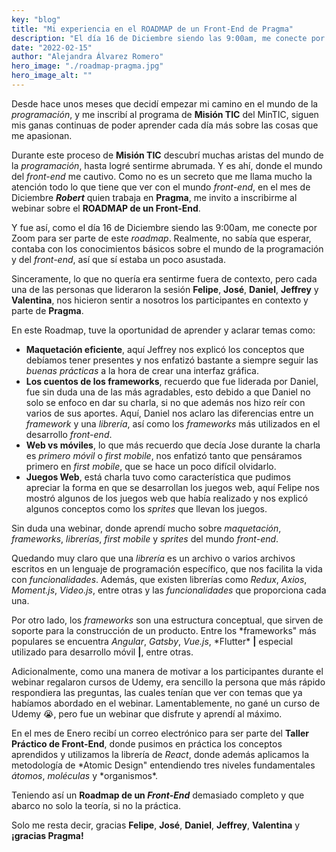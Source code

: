 ---
key: "blog"
title: "Mi experiencia en el ROADMAP de un Front-End de Pragma"
description: "El día 16 de Diciembre siendo las 9:00am, me conecte por Zoom para ser parte de este roadmap. Realmente, no sabía que esperar."
date: "2022-02-15"
author: "Alejandra Álvarez Romero"
hero_image: "./roadmap-pragma.jpg"
hero_image_alt: ""
---

Desde hace unos meses que decidí empezar mi camino en el mundo de la _programación_, y me inscribí al programa de **Misión TIC** del MinTIC, siguen mis ganas continuas de poder aprender cada día más sobre las cosas que me apasionan.

Durante este proceso de **Misión TIC** descubrí muchas aristas del mundo de la _programación_, hasta logré sentirme abrumada. Y es ahí, donde el mundo del _front-end_ me cautivo. Como no es un secreto que me llama mucho la atención todo lo que tiene que ver con el mundo _front-end_, en el mes de Diciembre **_Robert_** quien trabaja en **Pragma**, me invito a inscribirme al webinar sobre el **ROADMAP de un Front-End**.

Y fue así, como el día 16 de Diciembre siendo las 9:00am, me conecte por Zoom para ser parte de este _roadmap_. Realmente, no sabía que esperar, contaba con los conocimientos básicos sobre el mundo de la programación y del _front-end_, así que sí estaba un poco asustada.

Sinceramente, lo que no quería era sentirme fuera de contexto, pero cada una de las personas que lideraron la sesión **Felipe**, **José**, **Daniel**, **Jeffrey** y **Valentina**, nos hicieron sentir a nosotros los participantes en contexto y parte de **Pragma**.

En este Roadmap, tuve la oportunidad de aprender y aclarar temas como:

- **Maquetación eficiente**, aquí Jeffrey nos explicó los conceptos que debíamos tener presentes y nos enfatizó bastante a siempre seguir las _buenas prácticas_ a la hora de crear una interfaz gráfica.
- **Los cuentos de los frameworks**, recuerdo que fue liderada por Daniel, fue sin duda una de las más agradables, esto debido a que Daniel no solo se enfoco en dar su charla, si no que además nos hizo reír con varios de sus aportes. Aquí, Daniel nos aclaro las diferencias entre un _framework_ y una _librería_, así como los _frameworks_ más utilizados en el desarrollo _front-end_.
- **Web vs móviles**, lo que más recuerdo que decía Jose durante la charla es _primero móvil_ o _first mobile_, nos enfatizó tanto que pensáramos primero en _first mobile_, que se hace un poco difícil olvidarlo.
- **Juegos Web**, está charla tuvo como característica que pudimos apreciar la forma en que se desarrollan los juegos web, aquí Felipe nos mostró algunos de los juegos web que había realizado y nos explicó algunos conceptos como los _sprites_ que llevan los juegos.

Sin duda una webinar, donde aprendí mucho sobre _maquetación_, _frameworks_, _librerías_, _first mobile_ y _sprites_ del mundo _front-end_.

Quedando muy claro que una _librería_ es un archivo o varios archivos escritos en un lenguaje de programación específico, que nos facilita la vida con _funcionalidades_. Además, que existen librerías como _Redux_, _Axios_, _Moment.js_, _Video.js_, entre otras y las _funcionalidades_ que proporciona cada una.

Por otro lado, los _frameworks_ son una estructura conceptual, que sirven de soporte para la construcción de un producto. Entre los *frameworks" más populares se encuentra *Angular*, *Gatsby*, *Vue.js*, *Flutter\* **|** especial utilizado para desarrollo móvil **|**, entre otras.

Adicionalmente, como una manera de motivar a los participantes durante el webinar regalaron cursos de Udemy, era sencillo la persona que más rápido respondiera las preguntas, las cuales tenían que ver con temas que ya habíamos abordado en el webinar. Lamentablemente, no gané un curso de Udemy 😭, pero fue un webinar que disfrute y aprendí al máximo.

En el mes de Enero recibí un correo electrónico para ser parte del **Taller Práctico de Front-End**, donde pusimos en práctica los conceptos aprendidos y utilizamos la librería de _React_, donde además aplicamos la metodología de *Atomic Design" entendiendo tres niveles fundamentales *átomos*, *moléculas* y *organismos\*.

Teniendo así un **Roadmap de un _Front-End_** demasiado completo y que abarco no solo la teoría, si no la práctica.

Solo me resta decir, gracias **Felipe**, **José**, **Daniel**, **Jeffrey**, **Valentina** y **¡gracias Pragma!**
